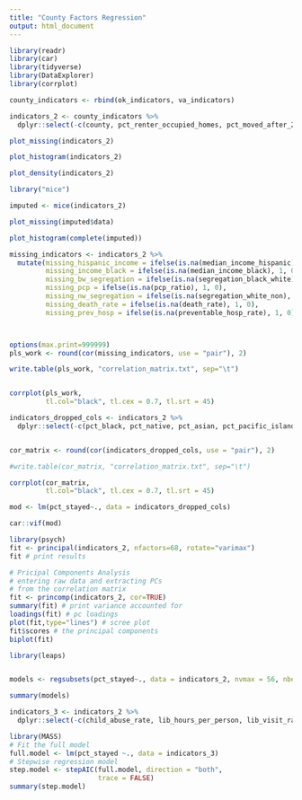 ```yaml
---
title: "County Factors Regression"
output: html_document
---
```


```r
library(readr)
library(car)
library(tidyverse)
library(DataExplorer)
library(corrplot)
```

```r
county_indicators <- rbind(ok_indicators, va_indicators)

indicators_2 <- county_indicators %>%
  dplyr::select(-c(county, pct_renter_occupied_homes, pct_moved_after_2014,  pct_moved_2010_2014, pct_moved_2000_2009, pct_moved_1990_1999, pct_moved_1980_1989, pct_moved_1979_earlier, pct_movers_within_county, pct_health_ins, pct_lib_program_atten, lib_visit_rate, pct_lib_patrons, lib_hours_per_person, water_violations))

```

```r
plot_missing(indicators_2)

plot_histogram(indicators_2)

plot_density(indicators_2)
```

```r
library("mice")

imputed <- mice(indicators_2)

plot_missing(imputed$data)

plot_histogram(complete(imputed))
```

```r


missing_indicators <- indicators_2 %>%
  mutate(missing_hispanic_income = ifelse(is.na(median_income_hispanic), 1, 0),
         missing_income_black = ifelse(is.na(median_income_black), 1, 0),
         missing_bw_segregation = ifelse(is.na(segregation_black_white), 1, 0),
         missing_pcp = ifelse(is.na(pcp_ratio), 1, 0),
         missing_nw_segregation = ifelse(is.na(segregation_white_non), 1, 0),
         missing_death_rate = ifelse(is.na(death_rate), 1, 0),
         missing_prev_hosp = ifelse(is.na(preventable_hosp_rate), 1, 0))



options(max.print=999999)
pls_work <- round(cor(missing_indicators, use = "pair"), 2)

write.table(pls_work, "correlation_matrix.txt", sep="\t")


corrplot(pls_work,
         tl.col="black", tl.cex = 0.7, tl.srt = 45)

```

```r
indicators_dropped_cols <- indicators_2 %>%
  dplyr::select(-c(pct_black, pct_native, pct_asian, pct_pacific_islander, pct_race_other, pct_hispanic_latinx, pct_private_health_ins, pct_public_health_ins, pct_some_college, pct_associates, pct_bachelors, pct_grad_degree, pct_hs_or_higher, pct_less_than_hs, pct_attained_hs, pct_fair_poor_health, pct_children_poverty, pct_food_insecure, median_income_white, median_income_black, median_income_hispanic, pct_child_food_insecure, pct_commute_drive, pct_commute_carpool, pct_commute_public, pct_commute_walk, pct_commute_other, pct_work_home, severe_housing_problems))


cor_matrix <- round(cor(indicators_dropped_cols, use = "pair"), 2)

#write.table(cor_matrix, "correlation_matrix.txt", sep="\t")

corrplot(cor_matrix,
         tl.col="black", tl.cex = 0.7, tl.srt = 45)

mod <- lm(pct_stayed~., data = indicators_dropped_cols)

car::vif(mod)
```


```r
library(psych)
fit <- principal(indicators_2, nfactors=68, rotate="varimax")
fit # print results

# Pricipal Components Analysis
# entering raw data and extracting PCs
# from the correlation matrix
fit <- princomp(indicators_2, cor=TRUE)
summary(fit) # print variance accounted for
loadings(fit) # pc loadings
plot(fit,type="lines") # scree plot
fit$scores # the principal components
biplot(fit) 

library(leaps)


models <- regsubsets(pct_stayed~., data = indicators_2, nvmax = 56, nbest=1, really.big=T)

summary(models)

indicators_3 <- indicators_2 %>%
  dplyr::select(-c(child_abuse_rate, lib_hours_per_person, lib_visit_rate, death_rate, median_income_black, median_income_hispanic, pcp_ratio, pct_lib_patrons, pct_lib_program_atten, preventable_hosp_rate, segregation_black_white, segregation_white_non, teen_birth_rate, water_violations))

library(MASS)
# Fit the full model 
full.model <- lm(pct_stayed ~., data = indicators_3)
# Stepwise regression model
step.model <- stepAIC(full.model, direction = "both", 
                      trace = FALSE)
summary(step.model)

```

